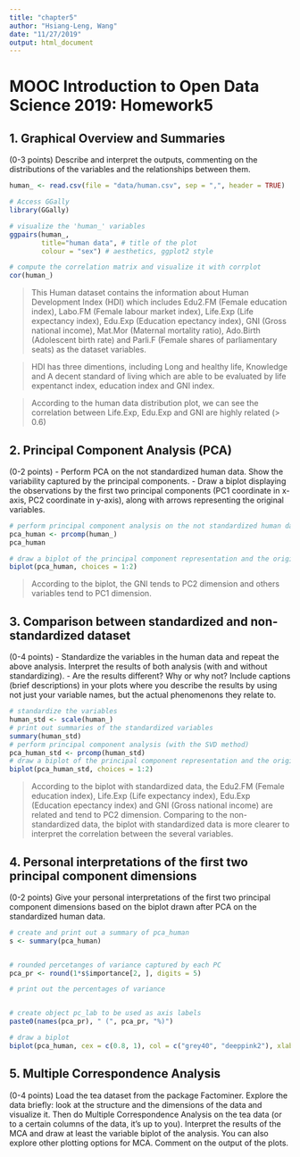 ```yaml
---
title: "chapter5"
author: "Hsiang-Leng, Wang"
date: "11/27/2019"
output: html_document
---
```


# MOOC Introduction to Open Data Science 2019: Homework5
## 1. Graphical Overview and Summaries 
(0-3 points)
Describe and interpret the outputs, commenting on the distributions of the variables and the relationships between them.
```r
human_ <- read.csv(file = "data/human.csv", sep = ",", header = TRUE)

# Access GGally
library(GGally)

# visualize the 'human_' variables
ggpairs(human_,
        title="human data", # title of the plot
        colour = "sex") # aesthetics, ggplot2 style

# compute the correlation matrix and visualize it with corrplot
cor(human_)
```
> This Human dataset contains the information about Human Development Index (HDI) which includes Edu2.FM (Female education index), Labo.FM (Female labour market index), Life.Exp (Life expectancy index), Edu.Exp (Education epectancy index), GNI (Gross national income), Mat.Mor (Maternal mortality ratio), Ado.Birth (Adolescent birth rate) and Parli.F (Female shares of parliamentary seats) as the dataset variables.

> HDI has three dimentions, including Long and healthy life, Knowledge and A decent standard of living which are able to be evaluated by life expentanct index, education index and GNI index.

> According to the human data distribution plot, we can see the correlation between Life.Exp, Edu.Exp and GNI are highly related (> 0.6)

## 2. Principal Component Analysis (PCA)
(0-2 points)
- Perform PCA on the not standardized human data. Show the variability captured by the principal components. 
- Draw a biplot displaying the observations by the first two principal components (PC1 coordinate in x-axis, PC2 coordinate in y-axis), along with arrows representing the original variables. 
```r
# perform principal component analysis on the not standardized human data
pca_human <- prcomp(human_)
pca_human
```

```r
# draw a biplot of the principal component representation and the original variables
biplot(pca_human, choices = 1:2)
```
> According to the biplot, the GNI tends to PC2 dimension and others variables tend to PC1 dimension.

## 3. Comparison between standardized and non-standardized dataset
(0-4 points)
- Standardize the variables in the human data and repeat the above analysis. Interpret the results of both analysis (with and without standardizing). 
- Are the results different? Why or why not? Include captions (brief descriptions) in your plots where you describe the results by using not just your variable names, but the actual phenomenons they relate to. 
```r
# standardize the variables
human_std <- scale(human_)
# print out summaries of the standardized variables
summary(human_std)
# perform principal component analysis (with the SVD method)
pca_human_std <- prcomp(human_std)
# draw a biplot of the principal component representation and the original variables
biplot(pca_human_std, choices = 1:2)
```
> According to the biplot with standardized data, the Edu2.FM (Female education index), Life.Exp (Life expectancy index), Edu.Exp (Education epectancy index) and GNI (Gross national income) are related and tend to PC2 dimension. Comparing to the non-standardized data, the biplot with standardized data is more clearer to interpret the correlation between the several variables.

## 4. Personal interpretations of the first two principal component dimensions
(0-2 points)
Give your personal interpretations of the first two principal component dimensions based on the biplot drawn after PCA on the standardized human data. 
```r
# create and print out a summary of pca_human
s <- summary(pca_human)


# rounded percetanges of variance captured by each PC
pca_pr <- round(1*s$importance[2, ], digits = 5)

# print out the percentages of variance


# create object pc_lab to be used as axis labels
paste0(names(pca_pr), " (", pca_pr, "%)")

# draw a biplot
biplot(pca_human, cex = c(0.8, 1), col = c("grey40", "deeppink2"), xlab = NA, ylab = NA)

```

## 5. Multiple Correspondence Analysis
(0-4 points)
Load the tea dataset from the package Factominer. Explore the data briefly: look at the structure and the dimensions of the data and visualize it. Then do Multiple Correspondence Analysis on the tea data (or to a certain columns of the data, it’s up to you). Interpret the results of the MCA and draw at least the variable biplot of the analysis. You can also explore other plotting options for MCA. Comment on the output of the plots.

